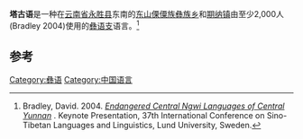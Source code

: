 {{Infobox language
|name=塔古语
|altname=
|nativename=
|region=[[云南省|云南省]]
|states=中国
|ethnicity=
|speakers=
|date=
|ref=
|familycolor=汉藏语系
|fam2=([[藏缅语族|藏缅语族]])
|fam3=[[缅彝语群|缅彝语群]]
|fam4=[[彝语支|彝语支]]
|fam5=[[彝语中部方言|彝语中部方言]]
|fam6=傈僳-倮倮语<ref>Lama, Ziwo Qiu-Fuyuan (2012:145), ''Subgrouping of Nisoic (Yi) Languages'', thesis, University of Texas at Arlington</ref>
|fam7=他鲁语群
|iso3=none
|glotto=none
|glottorefname=
}}

'''塔古语'''是一种在[[云南省|云南省]][[永胜县|永胜县]]东南的[[东山傈僳族彝族乡|东山傈僳族彝族乡]]和[[期纳镇|期纳镇]]由至少2,000人(Bradley 2004)使用的[[彝语支|彝语支]]语言。<ref name="Bradley2004">Bradley, David. 2004. ''[https://www.academia.edu/5737342/Endangered_Central_Ngwi_Languages_of_Central_Yunnan Endangered Central Ngwi Languages of Central Yunnan] {{Wayback|url=https://www.academia.edu/5737342/Endangered_Central_Ngwi_Languages_of_Central_Yunnan |date=20210811081144 }}''. Keynote Presentation, 37th International Conference on Sino-Tibetan Languages and Linguistics, Lund University, Sweden.</ref>

==参考==
{{Reflist}}

{{中国语言}}
{{汉藏语系}}
{{Lolo-Burmese languages}}

[[Category:彝语|Category:彝语]]
[[Category:中国语言|Category:中国语言]]